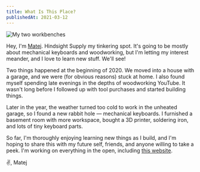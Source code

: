 ```yaml
---
title: What Is This Place?
publishedAt: 2021-03-12
---
```


<img src="/updates/001_01_workbenches.png" alt="My two workbenches" />

Hey, I'm [Matej](https://hrescak.com). Hindsight Supply my tinkering spot. It's going to be mostly
about mechanical keyboards and woodworking, but I'm letting my interest meander,
and I love to learn new stuff. We'll see!

Two things happened at the beginning of 2020. We moved into a house with a garage, and we were (for obvious reasons) stuck at home. I also found myself spending late evenings in the depths of woodworking YouTube. It wasn't long before I followed up with tool purchases and started building things.

Later in the year, the weather turned too cold to work in the unheated garage, so I found a new rabbit hole — mechanical keyboards. I furnished a basement room with more workspace, bought a 3D printer, soldering iron, and lots of tiny keyboard parts.

So far, I'm thoroughly enjoying learning new things as I build, and I'm hoping to share this with my future self, friends, and anyone willing to take a peek. I'm working on everything in the open, including [this website](https://github.com/hrescak/hindsight.supply).

✌️, Matej
